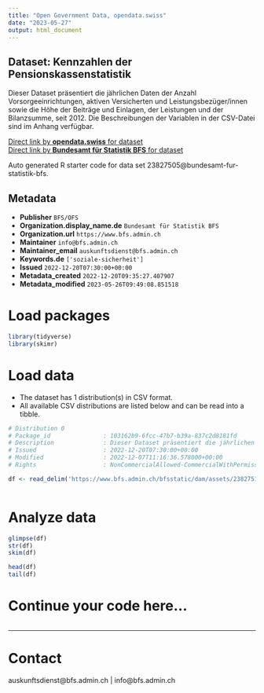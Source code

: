 ```yaml
---
title: "Open Government Data, opendata.swiss"
date: "2023-05-27"
output: html_document
---
```


## Dataset: Kennzahlen der Pensionskassenstatistik

Dieser Dataset präsentiert die jährlichen Daten der Anzahl Vorsorgeeinrichtungen, aktiven Versicherten und Leistungsbezüger/innen sowie die Höhe der Beiträge und Einlagen, der Leistungen und der Bilanzsumme, seit 2012. Die Beschreibungen der Variablen in der CSV-Datei sind im Anhang verfügbar.

[Direct link by **opendata.swiss** for dataset](https://opendata.swiss/de/dataset/kennzahlen-der-pensionskassenstatistik)<br>
[Direct link by **Bundesamt für Statistik BFS** for dataset](https://www.bfs.admin.ch/asset/de/ts-x-13.03.03-PK-A.01.4.Z-e)

Auto generated R starter code for data set 23827505@bundesamt-fur-statistik-bfs.

## Metadata

- **Publisher** `BFS/OFS`
- **Organization.display_name.de** `Bundesamt für Statistik BFS`
- **Organization.url** `https://www.bfs.admin.ch`
- **Maintainer** `info@bfs.admin.ch`
- **Maintainer_email** `auskunftsdienst@bfs.admin.ch`
- **Keywords.de** `['soziale-sicherheit']`
- **Issued** `2022-12-20T07:30:00+00:00`
- **Metadata_created** `2022-12-20T09:35:27.407907`
- **Metadata_modified** `2023-05-26T09:49:08.851518`


# Load packages

```r

library(tidyverse)
library(skimr)

```

# Load data

-   The dataset has 1 distribution(s) in CSV format.
-   All available CSV distributions are listed below and can be read into a tibble.

```r

# Distribution 0
# Package_id               : 103162b9-6fcc-47b7-b39a-837c2d8181fd
# Description              : Dieser Dataset präsentiert die jährlichen Daten der Anzahl Vorsorgeeinrichtungen, aktiven Versicherten und Leistungsbezüger/innen sowie die Höhe der Beiträge und Einlagen, der Leistungen und der Bilanzsumme, seit 2012. Die Beschreibungen der Variablen in der CSV-Datei sind im Anhang verfügbar.
# Issued                   : 2022-12-20T07:30:00+00:00
# Modified                 : 2022-12-07T11:16:36.578000+00:00
# Rights                   : NonCommercialAllowed-CommercialWithPermission-ReferenceRequired

df <- read_delim('https://www.bfs.admin.ch/bfsstatic/dam/assets/23827512/master')



```

# Analyze data

```r

glimpse(df)
str(df)
skim(df)

head(df)
tail(df)

```

# Continue your code here...

```r

```

------------------------------------------------------------------------

# Contact

auskunftsdienst@bfs.admin.ch | info@bfs.admin.ch
